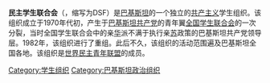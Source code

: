 '''民主学生联合会'''（{{lang-en|Democratic Students Federation}}，缩写为DSF）是[[巴基斯坦|巴基斯坦]]的一个独立的[[共产主义|共产主义]]学生组织。该组织成立于1970年代初，产生于[[巴基斯坦共产党|巴基斯坦共产党]]的青年翼[[全国学生联合会|全国学生联合会]]的一次分裂，当时全国学生联合会中的亲[[中华人民共和国|华]]派不满于执行亲[[苏联|苏]]政策的巴基斯坦共产党领导层。1982年，该组织进行了重组。此后不久，该组织的活动范围遍及巴基斯坦全国各地。该组织是[[世界民主青年联盟|世界民主青年联盟]]的成员。

[[Category:学生组织|Category:学生组织]]
[[Category:巴基斯坦政治组织|Category:巴基斯坦政治组织]]